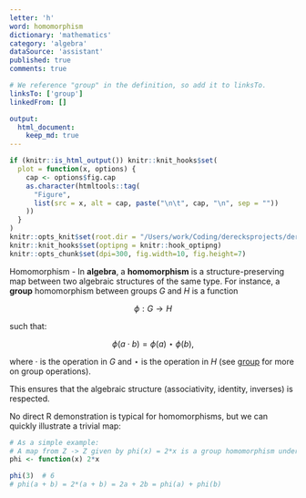 ```yaml
---
letter: 'h'
word: homomorphism
dictionary: 'mathematics'
category: 'algebra'
dataSource: 'assistant'
published: true
comments: true

# We reference "group" in the definition, so add it to linksTo.
linksTo: ['group']
linkedFrom: []

output:
  html_document:
    keep_md: true
---
```


```r
if (knitr::is_html_output()) knitr::knit_hooks$set(
  plot = function(x, options) {
    cap <- options$fig.cap
    as.character(htmltools::tag(
      "Figure", 
      list(src = x, alt = cap, paste("\n\t", cap, "\n", sep = ""))
    ))
  }
)
knitr::opts_knit$set(root.dir = "/Users/work/Coding/derecksprojects/derecksnotes.com-playground/derecksnotes.com/client/src/app/dictionaries/mathematics/definitions")
knitr::knit_hooks$set(optipng = knitr::hook_optipng)
knitr::opts_chunk$set(dpi=300, fig.width=10, fig.height=7)
```

<a id="homomorphism">Homomorphism</a> - In **algebra**, a **homomorphism** is a structure-preserving map between two algebraic structures of the same type. For instance, a **group** homomorphism between groups $G$ and $H$ is a function

$$
\phi: G \to H
$$

such that:

$$
\phi(a \cdot b) = \phi(a) \star \phi(b),
$$

where $\cdot$ is the operation in $G$ and $\star$ is the operation in $H$ (see [group](#group) for more on group operations).

This ensures that the algebraic structure (associativity, identity, inverses) is respected.

No direct R demonstration is typical for homomorphisms, but we can quickly illustrate a trivial map:

```r
# As a simple example:
# A map from Z -> Z given by phi(x) = 2*x is a group homomorphism under addition.
phi <- function(x) 2*x

phi(3)  # 6
# phi(a + b) = 2*(a + b) = 2a + 2b = phi(a) + phi(b)
```
